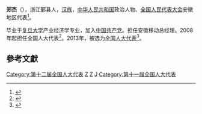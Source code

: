 '''郑杰'''（{{bd|1962年||}}），浙江鄞县人，[[汉族|汉族]]，[[中华人民共和国|中华人民共和国]]政治人物、[[全国人民代表大会|全国人民代表大会]]安徽地区代表<ref>{{cite web|author=新华网|title=第十一届全国人大代表|url=http://news.xinhuanet.com/ziliao/2008-03/03/content_7708230.htm?node=36628|publisher=新华网|accessdate=2014-01-07|archive-date=2014-01-10|archive-url=https://web.archive.org/web/20140110211415/http://news.xinhuanet.com/ziliao/2008-03/03/content_7708230.htm?node=36628|dead-url=no}}</ref>。

毕业于[[复旦大学|复旦大学]]产业经济学专业，加入[[中国共产党|中国共产党]]。担任安徽移动总经理。2008年起担任全国人大代表<ref>{{cite news|title=全国人大代表信息-郑杰|url= http://210.82.31.1:8084/delegate/viewDelegate.action?dbid=110678|accessdate=2013-04-05|newspaper=全国人大网|archive-url=https://web.archive.org/web/20130719045349/http://www.npc.gov.cn/delegate/viewDelegate.action?dbid=110678|archive-date=2013-07-19|dead-url=yes}}</ref>。2013年，被选为[[全国人大代表|全国人大代表]]<ref>{{cite news|title=全国人大代表信息-郑杰|url= http://210.82.31.1:8084/delegate/viewDelegate.action?dbid=120993|accessdate=2013-03-28|newspaper=全国人大网|archive-url=https://web.archive.org/web/20140314103200/http://www.npc.gov.cn/delegate/viewDelegate.action?dbid=120993|archive-date=2014-03-14|dead-url=yes}}</ref>。

==參考文獻==
{{reflist}}
{{中国政治人物小作品}}

[[Category:第十二届全国人大代表|Category:第十二届全国人大代表]]
[[Category:复旦大学校友|Z]]
[[Category:鄞县人|Z]]
[[Category:郑姓|J]]
[[Category:第十一届全国人大代表|Category:第十一届全国人大代表]]